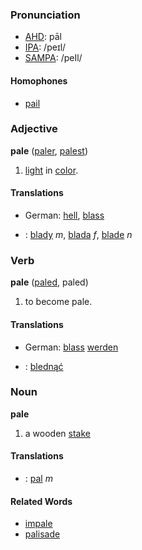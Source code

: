 ===Pronunciation===
*[[w:AHD|AHD]]: pāl
*[[w:IPA|IPA]]: /peɪl/
*[[w:SAMPA|SAMPA]]: /peIl/

====Homophones====
*[[pail]]

===Adjective===
'''pale''' ([[paler]], [[palest]])

# [[light]] in [[color]].

====Translations====
*German: [[hell]], [[blass]]
*{{pl}}: [[blady]] ''m'', [[blada]] ''f'', [[blade]] ''n''

===Verb===
'''pale''' ([[paled]], paled)

# to become pale.

====Translations====
*German: [[blass]] [[werden]]
*{{pl}}: [[blednąć]]

===Noun===
'''pale'''

#a wooden [[stake]]

====Translations====
*{{pl}}: [[pal]] ''m''

====Related Words====
*[[impale]]
*[[palisade]]